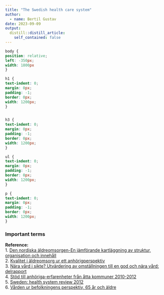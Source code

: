 ```yaml
---
title: "The Swedish health care system"
author:
  - name: Bertil Gustav
date: 2023-09-09
output:
  distill::distill_article:
    self_contained: false
---
```



```css
body {
position: relative;
left: -350px;
width: 1800px
}

h1 {
text-indent: 0;
margin: 0px;
padding: -1;
border: 0px;
width: 1200px;
}


h3 {
text-indent: 0;
margin: 0px;
padding: -1;
border: 0px;
width: 1200px;
}

ul {
text-indent: 0;
margin: 0px;
padding: -1;
border: 0px;
width: 1200px;
}

p {
text-indent: 0;
margin: 0px;
padding: -1;
border: 0px;
width: 1200px;
}
```


### **Important terms**







**Reference:**<br>
1. [Den nordiska äldreomsorgen-En jämförande kartläggning av struktur, organisation och innehåll](https://www.vardanalys.se/rapporter/den-nordiska-aldreomsorgen/){target="_blank"}<br>
2. [Kvalitet i äldreomsorg ur ett anhörigperspektiv](https://anhoriga.se/globalassets/media/dokument/publicerat/rapporter/kortversion_kvalitet-2017-ny.pdf){target="_blank"}<br>
3. [Nära vård i sikte? Utvärdering av omställningen till en god och nära vård: delrapport](https://www.vardanalys.se/rapporter/nara-vard-i-sikte/){target="_blank"}<br>
4. [Stöd till anhöriga-erfarenheter från åtta kommuner 2010-2012](https://anhoriga.se/globalassets/media/dokument/publicerat/rapporter/stod-till-anhoriga--atta-kommuner.pdf){target="_blank"}<br>
5. [Sweden: health system review 2012](https://apps.who.int/iris/bitstream/handle/10665/330318/HiT-14-5-2012-eng.pdf?sequence=5){target="_blank"}<br>
6. [Vården ur befolkningens perspektiv, 65 år och äldre](https://www.vardanalys.se/rapporter/ihp-2021/){target="_blank"}<br>


